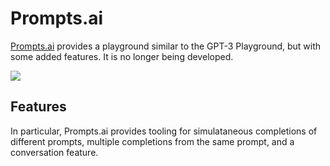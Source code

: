 
# Prompts.ai

[Prompts.ai](https://prompts.ai/) provides a playground similar to the GPT-3 Playground, but with some
added features. It is no longer being developed.

<div style={{ textAlign: "center" }}>
  <Image
    src="/docs/assets/tooling/promptsai.webp"
    width={2866}
    height={1590}
    style={{ width: "750px", margin: "auto" }}
  />
</div>

## Features

In particular, Prompts.ai provides tooling for simulataneous completions of
different prompts, multiple completions from the same prompt, and a conversation
feature.
